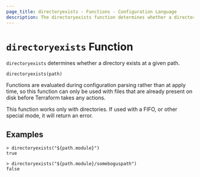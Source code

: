 ```yaml
---
page_title: directoryexists - Functions - Configuration Language
description: The directoryexists function determines whether a directory exists at a given path.
---
```


# `directoryexists` Function

`directoryexists` determines whether a directory exists at a given path.

```hcl
directoryexists(path)
```

Functions are evaluated during configuration parsing rather than at apply time,
so this function can only be used with files that are already present on disk
before Terraform takes any actions.

This function works only with directories. If used with a FIFO,
or other special mode, it will return an error.

## Examples

```
> directoryexists("${path.module}")
true

> directoryexists("${path.module}/someboguspath")
false
```
